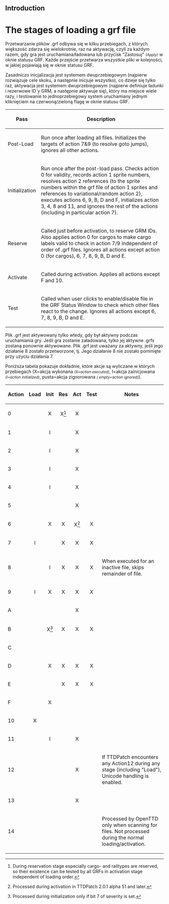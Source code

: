 {{pl/Development/NewGRF/inne strony|en=newgrf-specs.tt-wiki.net/wiki/GrfLoadingStages|pl=pl/Development/NewGRF/NFO Specs/GrfLoadingStages}}
== Introduction ==

=The stages of loading a grf file=

Przetwarzanie plików .grf odbywa się w kilku przebiegach, z których większość zdarza się wielokrotnie, raz na aktywację, czyli za każdym razem, gdy gra jest uruchamiana/ładowana lub przycisk "Zastosuj" <small>''(Apply)''</small> w oknie statusu GRF. Każde przejście przetwarza wszystkie pliki w kolejności, w jakiej pojawiają się w oknie statusu GRF.

Zasadniczo inicjalizacja jest systemem dwuprzebiegowym (najpierw rozwiązuje cele skoku, a następnie inicjuje wszystko), co dzieje się tylko raz, aktywacja jest systemem dwuprzebiegowym (najpierw definiuje ładunki i rezerwowe ID''`y'' GRM, a następnie aktywuje się), który ma miejsce wiele razy, i testowanie to jednoprzebiegowy system uruchamiany jednym kliknięciem na czerwoną/zieloną flagę w oknie statusu GRF.

{|
!Pass!!Description

|-
|Post-Load||Run once after loading all files. Initializes the targets of action 7&9 (to resolve goto jumps), ignores all other actions.

|-
|Initialization||Run once after the post-load pass. Checks action 0 for validity, records action 1 sprite numbers, resolves action 2 references (to the sprite numbers within the grf file of action 1 sprites and references to variational/random action 2), executes actions 6, 9, B, D and F, initializes action 3, 4, 8 and 11, and ignores the rest of the actions (including in particular action 7).

|-
|Reserve||{{pl/Development/NewGRF/ottdp|0.6|2.5}} Called just before activation, to reserve GRM IDs. Also applies action 0 for cargos to make cargo labels valid to check in action 7/9 independent of order of .grf files. Ignores all actions except action 0 (for cargos), 6, 7, 8, 9, B, D and E.

|-
|Activate||Called during activation. Applies all actions except F and 10.

|-
|Test||{{pl/Development/NewGRF/ottdp|no|2.5}} Called when user clicks to enable/disable file in the GRF Status Window to check which other files react to the change. Ignores all actions except 6, 7, 8, 9, B, D and E.
|}

Plik .grf jest aktywowany tylko wtedy, gdy był aktywny podczas uruchamiania gry. Jeśli gra zostanie załadowana, tylko jej aktywne .grfs zostaną ponownie aktywowane. Plik .grf jest uważany za aktywny, jeśli jego działanie 8 zostało przetworzone, tj. Jego działanie 8 nie zostało pominięte przy użyciu działania 7.

Poniższa tabela pokazuje dokładnie, które akcje są wyliczane w których przebiegach (X=akcja wykonana <small>''(X=action executed)''</small>, I=akcja zainicjowana <small>''(I=action initialized)''</small>, pusta=akcja zignorowana <small>''( empty=action ignored)''</small>).

{|
!Action!!Load!!Init!!Res!!Act!!Test!!Notes

|-
|0|| ||<center>X</center>||<center>X<ref>During reservation stage especially cargo- and railtypes are reserved, so their existence can be tested by all GRFs in activation stage independent of loading order.</ref></center>||<center>X</center>|| ||

|-
|1|| ||<center>I</center>|| ||<center>X</center>|| ||

|-
|2|| ||<center>I</center>|| ||<center>X</center>|| ||

|-
|3|| ||<center>I</center>|| ||<center>X</center>|| ||

|-
|4|| ||<center>I</center>|| ||<center>X</center>|| ||

|-
|5|| || || ||<center>X</center>|| ||

|-
|6|| ||<center>X</center>||<center>X</center>||<center>X<ref>{{pl/Development/NewGRF/ottdp|0.6|2.5|ttdprev=2.0.1 alpha 51}} Processed during activation in TTDPatch 2.0.1 alpha 51 and later.</ref></center>||<center>X</center>||

|-
|7||<center>I</center>|| ||<center>X</center>||<center>X</center>||<center>X</center>||

|-
|8|| ||<center>I</center>||<center>X</center>||<center>X</center>||<center>X</center>||When executed for an inactive file, skips remainder of file.

|-
|9||<center>I</center>||<center>X</center>||<center>X</center>||<center>X</center>||<center>X</center>||

|-
|A|| || || ||<center>X</center>|| ||

|-
|B|| ||<center>X<ref>Processed during initialization only if bit 7 of severity is set.</ref></center>||<center>X</center>||<center>X</center>||<center>X</center>||

|-
|C|| || || || || ||

|-
|D|| ||<center>X</center>||<center>X</center>||<center>X</center>||<center>X</center>||

|-
|E|| || ||<center>X</center>||<center>X</center>||<center>X</center>||

|-
|F|| ||<center>X</center>|| || || ||

|-
|10||<center>X</center>|| || || || ||

|-
|11|| ||<center>I</center>|| ||<center>X</center>|| ||

|-
|12|| || || ||<center>X</center>|| || If TTDPatch encounters any Action12 during any stage (including "Load"), Unicode handling is enabled.

|-
|13|| || || ||<center>X</center>|| ||

|-
|14|| || || || || || Processed by OpenTTD only when scanning for files. Not processed during the normal loading/activation. 
|}
<references/>